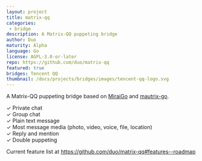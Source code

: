 ```yaml
---
layout: project
title: matrix-qq
categories:
 - bridge
description: A Matrix-QQ puppeting bridge
author: Duo
maturity: Alpha
language: Go
license: AGPL-3.0-or-later
repo: https://github.com/duo/matrix-qq
featured: true
bridges: Tencent QQ
thumbnail: /docs/projects/bridges/images/tencent-qq-logo.svg
---
```


A Matrix-QQ puppeting bridge based on [MiraiGo](https://github.com/Mrs4s/MiraiGo) and [mautrix-go](https://github.com/mautrix/go).

✓ Private chat  
✓ Group chat  
✓ Plain text message  
✓ Most message media (photo, video, voice, file, location)  
✓ Reply and mention  
✓ Double puppeting  

Current feature list at <https://github.com/duo/matrix-qq#features--roadmap>
